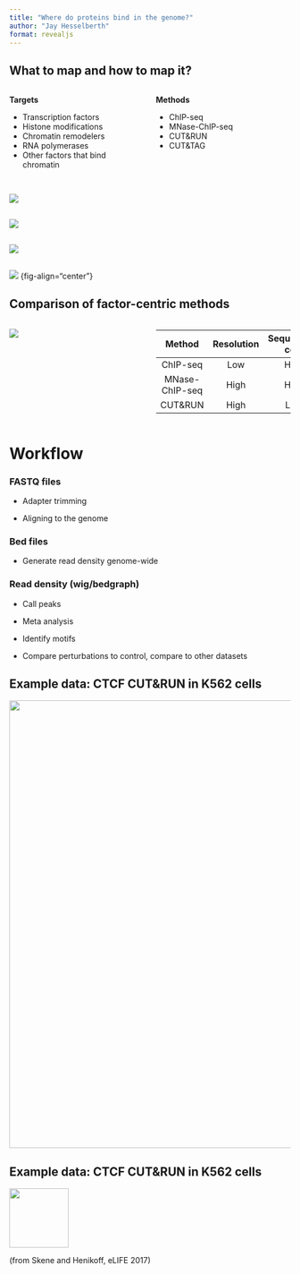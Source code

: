 ```yaml
---
title: "Where do proteins bind in the genome?"
author: "Jay Hesselberth"
format: revealjs
---
```


## What to map and how to map it?

::: columns
::: {.column width="50%"}
**Targets**

-   Transcription factors
-   Histone modifications
-   Chromatin remodelers
-   RNA polymerases
-   Other factors that bind chromatin
:::

::: {.column width="50%"}
**Methods**

-   ChIP-seq
-   MNase-ChIP-seq
-   CUT&RUN
-   CUT&TAG
:::
:::

## 

![](../img/block-dna/ChIPseq_2.png){fig-align="center"}

## 

![](../img/block-dna/ChIP_Data.png){fig-align="center"}

## 

![](../img/block-dna/cut-and-run.png){fig-align="center"}

## 

![](../img/block-dna/chip-resolution-comparison.png) {fig-align="center"}

## Comparison of factor-centric methods {.smaller}

::: columns
::: {.column width="50%"}
![](../img/block-dna/chip-comparison-overview.png)
:::

::: {.column width="50%"}
|     Method     | Resolution | Sequencing cost |
|:--------------:|:----------:|:---------------:|
|    ChIP-seq    |    Low     |      High       |
| MNase-ChIP-seq |    High    |      High       |
|    CUT&RUN     |    High    |       Low       |
:::
:::

# Workflow

### FASTQ files

-   Adapter trimming

-   Aligning to the genome

### Bed files

-   Generate read density genome-wide

### Read density (wig/bedgraph)

-   Call peaks

-   Meta analysis

-   Identify motifs

-   Compare perturbations to control, compare to other datasets

## Example data: CTCF CUT&RUN in K562 cells

![](../img/block-dna/ctcf_cut_run_track.png){fig-align="center" width="800"}

## Example data: CTCF CUT&RUN in K562 cells

![](../img/block-dna/ctcf_cut_run_meta.png){fig-align="center" width="106"}

(from Skene and Henikoff, eLIFE 2017)
